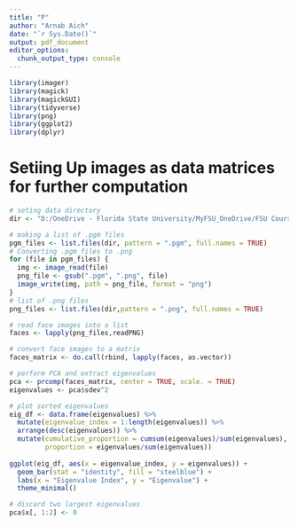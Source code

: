 ```yaml
---
title: "P"
author: "Arnab Aich"
date: "`r Sys.Date()`"
output: pdf_document
editor_options: 
  chunk_output_type: console
---
```


```r
library(imager)
library(magick)
library(magickGUI)
library(tidyverse)
library(png)
library(ggplot2)
library(dplyr)

```

# Setiing Up images as data matrices for further computation
```r
# seting data directory
dir <- "D:/OneDrive - Florida State University/MyFSU_OneDrive/FSU Course Work/5635/Datasets/faces/faces"

# making a list of .pgm files
pgm_files <- list.files(dir, pattern = ".pgm", full.names = TRUE)
# Converting .pgm files to .png
for (file in pgm_files) {
  img <- image_read(file)
  png_file <- gsub(".pgm", ".png", file)
  image_write(img, path = png_file, format = "png")
}
# list of .png files
png_files <- list.files(dir,pattern = ".png", full.names = TRUE)

# read face images into a list
faces <- lapply(png_files,readPNG)

# convert face images to a matrix
faces_matrix <- do.call(rbind, lapply(faces, as.vector))
```



```r
# perform PCA and extract eigenvalues
pca <- prcomp(faces_matrix, center = TRUE, scale. = TRUE)
eigenvalues <- pca$sdev^2

# plot sorted eigenvalues
eig_df <- data.frame(eigenvalues) %>% 
  mutate(eigenvalue_index = 1:length(eigenvalues)) %>%
  arrange(desc(eigenvalues)) %>%
  mutate(cumulative_proportion = cumsum(eigenvalues)/sum(eigenvalues),
         proportion = eigenvalues/sum(eigenvalues))
  
ggplot(eig_df, aes(x = eigenvalue_index, y = eigenvalues)) +
  geom_bar(stat = "identity", fill = "steelblue") +
  labs(x = "Eigenvalue Index", y = "Eigenvalue") +
  theme_minimal()

# discard two largest eigenvalues
pca$x[, 1:2] <- 0

```

